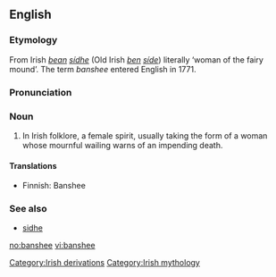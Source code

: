 ==English==
{{wikipedia}}
===Etymology===
From Irish ''[[bean#Irish|bean]] [[sídhe]]'' (Old Irish ''[[ben]] [[síde]]'') literally ‘woman of the fairy mound’.  The term ''banshee'' entered English in 1771.

===Pronunciation===
{{IPA|/bænˈʃi:/, /ˈbænʃi:/}}

===Noun===
{{en-noun}}

# In Irish folklore, a female spirit, usually taking the form of a woman whose mournful wailing warns of an impending death.

====Translations====
*Finnish: Banshee

===See also===
*[[sidhe]]

[[Category:Irish derivations]]
[[Category:Irish mythology]]

[[no:banshee]]
[[vi:banshee]]